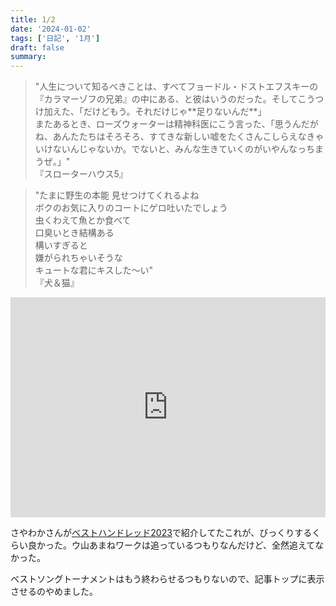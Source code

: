 ```yaml
---
title: 1/2
date: '2024-01-02'
tags: ['日記', '1月']
draft: false
summary: 
---
```

<blockquote class="p-4 my-4 border-s-4 border-gray-300 bg-gray-50 dark:border-gray-500 dark:bg-gray-800">
    <p class="text-xl italic font-medium leading-relaxed text-gray-900 dark:text-white">"人生について知るべきことは、すべてフョードル・ドストエフスキーの『カラマーゾフの兄弟』の中にある、と彼はいうのだった。そしてこうつけ加えた、「だけどもう。それだけじゃ**足りないんだ**」<br/>またあるとき、ローズウォーターは精神科医にこう言った、「思うんだがね、あんたたちはそろそろ、すてきな新しい嘘をたくさんこしらえなきゃいけないんじゃないか。でないと、みんな生きていくのがいやんなっちまうぜ。」"<br/>『スローターハウス5』</p>
</blockquote>


<blockquote class="p-4 my-4 border-s-4 border-gray-300 bg-gray-50 dark:border-gray-500 dark:bg-gray-800">
    <p class="text-xl italic font-medium leading-relaxed text-gray-900 dark:text-white">"たまに野生の本能 見せつけてくれるよね<br/>ボクのお気に入りのコートにゲロ吐いたでしょう<br/>虫くわえて魚とか食べて<br/>口臭いとき結構ある<br/>構いすぎると<br/>嫌がられちゃいそうな<br/>キュートな君にキスした〜い"<br/>『犬＆猫』</p>
</blockquote>



<iframe src="https://open.spotify.com/embed/album/5F1FJwL0Q0hRCyXCKhqHBm?utm_source=generator" width="100%" height="352" frameBorder="0" allowfullscreen="" allow="autoplay; clipboard-write; encrypted-media; fullscreen; picture-in-picture" loading="lazy"></iframe>

さやわかさんが[ベストハンドレッド2023](https://shirasu.io/t/genron/c/genron/p/20231230)で紹介してたこれが、びっくりするくらい良かった。ウ山あまねワークは追っているつもりなんだけど、全然追えてなかった。

ベストソングトーナメントはもう終わらせるつもりないので、記事トップに表示させるのやめました。
